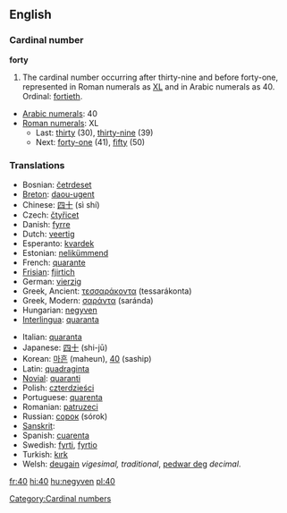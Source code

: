 ==English==

===Cardinal number===
'''forty'''

# The cardinal number occurring after thirty-nine and before forty-one, represented in Roman numerals as [[XL]] and in Arabic numerals as 40.  Ordinal: [[fortieth]].
*[[w:Arabic numerals|Arabic numerals]]: 40
*[[w:Roman numerals|Roman numerals]]: XL
**Last: [[thirty]] (30), [[thirty-nine]] (39)
**Next: [[forty-one]] (41), [[fifty]] (50)

===Translations===
{{top}}
*Bosnian: [[četrdeset]]
*[[Breton]]: [[daou-ugent]]
*Chinese: [[四十]] (sì shí)
*Czech: [[čtyřicet]]
*Danish: [[fyrre]]
*Dutch: [[veertig]] {{f}}
*Esperanto: [[kvardek]]
*Estonian: [[nelikümmend]]
*French: [[quarante]] {{m}}
*[[Frisian]]: [[fjirtich]]
*German: [[vierzig]] {{f}}
*Greek, Ancient: [[τεσσαράκοντα]] (tessarákonta)
*Greek, Modern: [[σαράντα]] (saránda)
*Hungarian: [[negyven]]
*[[Interlingua]]: [[quaranta]]
{{mid}}
*Italian: [[quaranta]] {{f}}
*Japanese: [[四十]] (shi-jū)
*Korean: [[마흔]] (maheun), [[40]] (saship)
*Latin: [[quadraginta]]
*[[Novial]]: [[quaranti]]
*Polish: [[czterdzieści]]
*Portuguese: [[quarenta]]
*Romanian: [[patruzeci]]
*Russian: [[сорок]] (sórok)
*[[Sanskrit]]: {{Unicode|[[catvāriṁśat]]}}
*Spanish: [[cuarenta]]
*Swedish: [[fyrti]], [[fyrtio]]
*Turkish: [[kırk]]
*Welsh: [[deugain]] ''vigesimal, traditional'', [[pedwar deg]] ''decimal''.
{{bottom}}

[[Category:Cardinal numbers]]

[[fr:40]]
[[hi:40]]
[[hu:negyven]]
[[pl:40]]